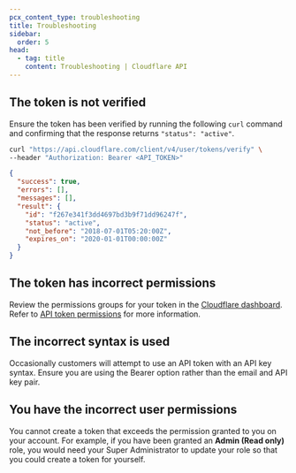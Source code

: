 ```yaml
---
pcx_content_type: troubleshooting
title: Troubleshooting
sidebar:
  order: 5
head:
  - tag: title
    content: Troubleshooting | Cloudflare API
---
```


## The token is not verified

Ensure the token has been verified by running the following `curl` command and confirming that the response returns `"status": "active"`.

```bash
curl "https://api.cloudflare.com/client/v4/user/tokens/verify" \
--header "Authorization: Bearer <API_TOKEN>"
```

```json
{
  "success": true,
  "errors": [],
  "messages": [],
  "result": {
    "id": "f267e341f3dd4697bd3b9f71dd96247f",
    "status": "active",
    "not_before": "2018-07-01T05:20:00Z",
    "expires_on": "2020-01-01T00:00:00Z"
  }
}
```

## The token has incorrect permissions

Review the permissions groups for your token in the [Cloudflare dashboard](https://dash.cloudflare.com/profile/api-tokens). Refer to [API token permissions](/fundamentals/api/reference/permissions/) for more information.

## The incorrect syntax is used

Occasionally customers will attempt to use an API token with an API key syntax. Ensure you are using the Bearer option rather than the email and API key pair.

## You have the incorrect user permissions

You cannot create a token that exceeds the permission granted to you on your account. For example, if you have been granted an **Admin (Read only)** role, you would need your Super Administrator to update your role so that you could create a token for yourself.
